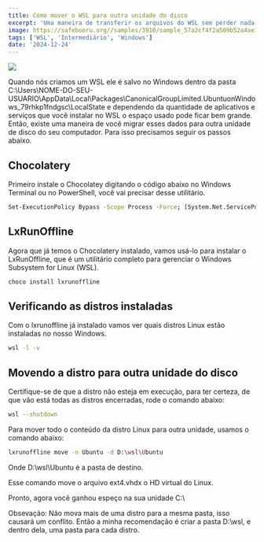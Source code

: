 ```yaml
---
title: Como mover o WSL para outra unidade do disco
excerpt: 'Uma maneira de transferir os arquivos do WSL sem perder nada de praticidade, os arquivos e os programas do seu WSL.'
image: https://safebooru.org//samples/3910/sample_57a2cf4f2a509b52a4ae16da4b454ed390ff9f32.jpg?4086516
tags: ['WSL', 'Intermediário', 'Windows']
date: '2024-12-24'
---
```


![](https://safebooru.org//samples/3910/sample_57a2cf4f2a509b52a4ae16da4b454ed390ff9f32.jpg?4086516)

Quando nós criamos um WSL ele é salvo no Windows dentro da pasta C:\Users\NOME-DO-SEU-USUARIO\AppData\Local\Packages\CanonicalGroupLimited.UbuntuonWindows_79rhkp1fndgsc\LocalState e dependendo da quantidade de aplicativos e serviços que você instalar no WSL o espaço usado pode ficar bem grande. Então, existe uma maneira de você migrar esses dados para outra unidade de disco do seu computador. Para isso precisamos seguir os passos abaixo.

## Chocolatery

Primeiro instale o Chocolatey digitando o código abaixo no Windows Terminal ou no PowerShell, você vai precisar desse utilitário.

```bash
Set-ExecutionPolicy Bypass -Scope Process -Force; [System.Net.ServicePointManager]::SecurityProtocol = [System.Net.ServicePointManager]::SecurityProtocol -bor 3072; iex ((New-Object System.Net.WebClient).DownloadString('https://community.chocolatey.org/install.ps1'))
```

## LxRunOffline
Agora que já temos o Chocolatery instalado, vamos usá-lo para instalar o LxRunOffline, que é um utilitário completo para gerenciar o Windows Subsystem for Linux (WSL).

```bash
choco install lxrunoffline
```

## Verificando as distros instaladas
Com o lxrunoffline já instalado vamos ver quais distros Linux estão instaladas no nosso Windows.

```bash
wsl -l -v
```

## Movendo a distro para outra unidade do disco

Certifique-se de que a distro não esteja em execução, para ter certeza, de que vão está todas as distros encerradas, rode o comando abaixo:

```bash
wsl --shutdown
```

Para mover todo o conteúdo da distro Linux para outra unidade, usamos o comando abaixo:

```bash
lxrunoffline move -n Ubuntu -d D:\wsl\Ubuntu
```

Onde D:\wsl\Ubuntu é a pasta de destino.

Esse comando move o arquivo ext4.vhdx o HD virtual do Linux.

Pronto, agora você ganhou espeço na sua unidade C:\

Obsevação: Não mova mais de uma distro para a mesma pasta, isso causará um conflito. Então a minha recomendação é criar a pasta D:\wsl, e dentro dela, uma pasta para cada distro.
